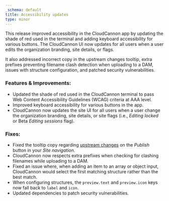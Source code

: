 ```yaml
---
_schema: default
title: Accessibility updates
type: minor
---
```

This release improved accessibility in the CloudCannon app by updating the shade of red used in the terminal and adding keyboard accessibility for various buttons. The CloudCannon UI now updates for all users when a user edits the organization branding, site details, or flags.

It also addressed incorrect copy in the upstream changes tooltip, extra prefixes preventing filename clash detection when uploading to a DAM, issues with structure configuration, and patched security vulnerabilities.

### Features & Improvements:

* Updated the shade of red used in the CloudCannon terminal to pass Web Content Accessibility Guidelines (WCAG) criteria at AAA level.
* Improved keyboard accessibility for various buttons in the app.
* CloudCannon now updates the site UI for all users when a user change the organization branding, site details, or site flags (i.e., *Editing locked* or Beta *Editing sessions* flag).

### Fixes:

* Fixed the tooltip copy regarding [upstream changes](/documentation/articles/update-from-a-publish-branch/) on the *Publish* button in your *Site navigation*.
* CloudCannon now respects extra prefixes when checking for clashing filenames while uploading to a DAM.
* Fixed an issue where, when adding an item to an array or object input, CloudCannon would select the first matching structure rather than the best match.
* When configuring structures, the `preview.text` and `preview.icon` keys now fall back to `label` and `icon`.
* Updated dependencies to patch security vulnerabilities.